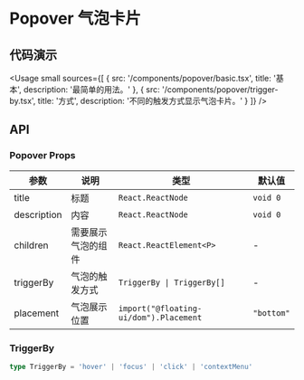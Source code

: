 
# Popover 气泡卡片

## 代码演示

<Usage
  small
  sources={[
    {
      src: '/components/popover/basic.tsx',
      title: '基本',
      description: '最简单的用法。'
    },
    {
      src: '/components/popover/trigger-by.tsx',
      title: '方式',
      description: '不同的触发方式显示气泡卡片。'
    }
  ]}
/>

## API

### Popover Props

| 参数        | 说明               | 类型                                   | 默认值     |
| ----------- | ------------------ | -------------------------------------- | ---------- |
| title       | 标题               | `React.ReactNode`                      | `void 0`   |
| description | 内容               | `React.ReactNode`                      | `void 0`   |
| children    | 需要展示气泡的组件 | `React.ReactElement<P>`                | -          |
| triggerBy   | 气泡的触发方式     | `TriggerBy \| TriggerBy[]`             | -          |
| placement   | 气泡展示位置       | `import("@floating-ui/dom").Placement` | `"bottom"` |

### TriggerBy

```ts
type TriggerBy = 'hover' | 'focus' | 'click' | 'contextMenu'
```
